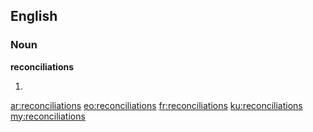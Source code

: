 ==English==

===Noun===
'''reconciliations'''

# {{plural of|reconciliation}}

[[ar:reconciliations]]
[[eo:reconciliations]]
[[fr:reconciliations]]
[[ku:reconciliations]]
[[my:reconciliations]]